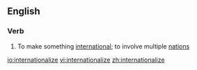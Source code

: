 ==English==

===Verb===
{{en-verb|internationaliz|ing}}

# To make something [[international]]; to involve multiple [[nation]]s

[[io:internationalize]]
[[vi:internationalize]]
[[zh:internationalize]]